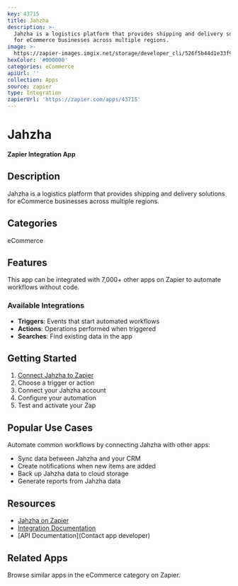 ```yaml
---
key: 43715
title: Jahzha
description: >-
  Jahzha is a logistics platform that provides shipping and delivery solutions
  for eCommerce businesses across multiple regions.
image: >-
  https://zapier-images.imgix.net/storage/developer_cli/526f5b44d1e33f98469a44b158f8678a.png?auto=format%2Ccompress&ixlib=python-3.0.0&q=50
hexColor: '#000000'
categories: eCommerce
apiUrl: ''
collection: Apps
source: zapier
type: Integration
zapierUrl: 'https://zapier.com/apps/43715'
---
```

# Jahzha

**Zapier Integration App**

## Description

Jahzha is a logistics platform that provides shipping and delivery solutions for eCommerce businesses across multiple regions.

## Categories

eCommerce

## Features

This app can be integrated with 7,000+ other apps on Zapier to automate workflows without code.

### Available Integrations

- **Triggers**: Events that start automated workflows
- **Actions**: Operations performed when triggered
- **Searches**: Find existing data in the app

## Getting Started

1. [Connect Jahzha to Zapier](https://zapier.com/apps/43715)
2. Choose a trigger or action
3. Connect your Jahzha account
4. Configure your automation
5. Test and activate your Zap

## Popular Use Cases

Automate common workflows by connecting Jahzha with other apps:

- Sync data between Jahzha and your CRM
- Create notifications when new items are added
- Back up Jahzha data to cloud storage
- Generate reports from Jahzha data

## Resources

- [Jahzha on Zapier](https://zapier.com/apps/43715)
- [Integration Documentation](https://zapier.com/apps/43715/integrations)
- [API Documentation](Contact app developer)

## Related Apps

Browse similar apps in the eCommerce category on Zapier.
